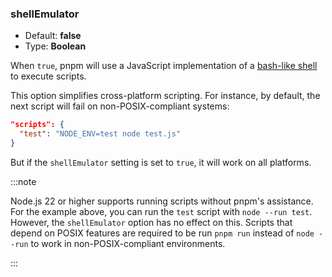 ### shellEmulator

* Default: **false**
* Type: **Boolean**

When `true`, pnpm will use a JavaScript implementation of a [bash-like shell] to
execute scripts.

This option simplifies cross-platform scripting. For instance, by default, the
next script will fail on non-POSIX-compliant systems:

```json
"scripts": {
  "test": "NODE_ENV=test node test.js"
}
```

But if the `shellEmulator` setting is set to `true`, it will work on all
platforms.

:::note

Node.js 22 or higher supports running scripts without pnpm's assistance. For the example above, you can run the `test` script with `node --run test`. However, the `shellEmulator` option has no effect on this. Scripts that depend on POSIX features are required to be run `pnpm run` instead of `node --run` to work in non-POSIX-compliant environments.

:::

[bash-like shell]: https://www.npmjs.com/package/@yarnpkg/shell

